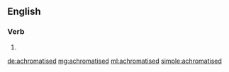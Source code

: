 ==English==

===Verb===
{{head|en|verb form}}

# {{en-past of|achromatise}}

[[de:achromatised]]
[[mg:achromatised]]
[[ml:achromatised]]
[[simple:achromatised]]